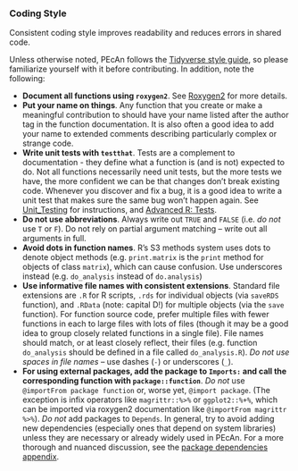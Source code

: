 ### Coding Style {#developer-codestyle}

Consistent coding style improves readability and reduces errors in
shared code.

Unless otherwise noted, PEcAn follows the [Tidyverse style guide](https://style.tidyverse.org/), so please familiarize yourself with it before contributing.
In addition, note the following:

- **Document all functions using `roxygen2`**.
See [Roxygen2](#developer-roxygen) for more details.
- **Put your name on things**.
Any function that you create or make a meaningful contribution to should have your name listed after the author tag in the function documentation.
It is also often a good idea to add your name to extended comments describing particularly complex or strange code.
- **Write unit tests with `testthat`**.
Tests are a complement to documentation - they define what a function is (and is not) expected to do.
Not all functions necessarily need unit tests, but the more tests we have, the more confident we can be that changes don't break existing code.
Whenever you discover and fix a bug, it is a good idea to write a unit test that makes sure the same bug won't happen again.
See [Unit_Testing](#developer-testing) for instructions, and [Advanced R: Tests](http://r-pkgs.had.co.nz/tests.html).
- **Do not use abbreviations**.
Always write out `TRUE` and `FALSE` (i.e. _do not_ use `T` or `F`).
Do not rely on partial argument matching -- write out all arguments in full.
- **Avoid dots in function names**.
R's S3 methods system uses dots to denote object methods (e.g. `print.matrix` is the `print` method for objects of class `matrix`), which can cause confusion.
Use underscores instead (e.g. `do_analysis` instead of `do.analysis`)
- **Use informative file names with consistent extensions**.
Standard file extensions are `.R` for R scripts, `.rds` for individual objects (via `saveRDS` function), and `.RData` (note: capital D!) for multiple objects (via the `save` function).
For function source code, prefer multiple files with fewer functions in each to large files with lots of files (though it may be a good idea to group closely related functions in a single file).
File names should match, or at least closely reflect, their files (e.g. function `do_analysis` should be defined in a file called `do_analysis.R`).
_Do not use spaces in file names_ -- use dashes (`-`) or underscores (`_`). 
- **For using external packages, add the package to `Imports:` and call the corresponding function with `package::function`**.
_Do not_ use `@importFrom package function` or, worse yet, `@import package`.
(The exception is infix operators like `magrittr::%>%` or `ggplot2::%+%`, which can be imported via roxygen2 documentation like `@importFrom magrittr %>%`).
_Do not_ add packages to `Depends`.
In general, try to avoid adding new dependencies (especially ones that depend on system libraries) unless they are necessary or already widely used in PEcAn.
For a more thorough and nuanced discussion, see the [package dependencies appendix](#package-dependencies).
